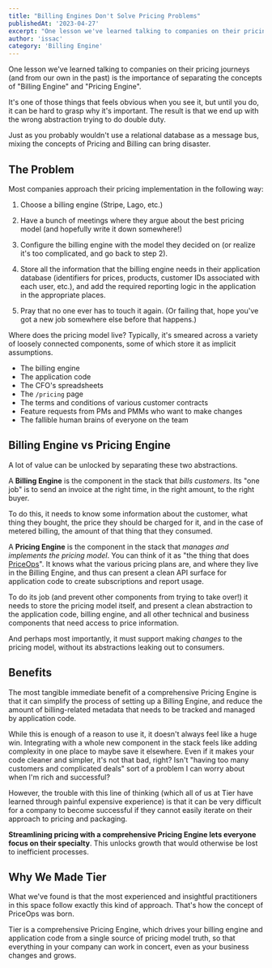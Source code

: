 ```yaml
---
title: "Billing Engines Don't Solve Pricing Problems"
publishedAt: '2023-04-27'
excerpt: "One lesson we've learned talking to companies on their pricing journeys (and from our own in the past) is the importance of separating the concepts of 'Billing Engine' and 'Pricing Engine'."
author: 'issac'
category: 'Billing Engine'
---
```


<BlogHeader
  title="Billing Engines Don't Solve Pricing Problems"
  author="issac"
  date="2023-04-27"
/>

One lesson we've learned talking to companies on their pricing journeys (and from our own in the past) is the importance of separating the concepts of "Billing Engine" and "Pricing Engine".

It's one of those things that feels obvious when you see it, but until you do, it can be hard to grasp why it's important. The result is that we end up with the wrong abstraction trying to do double duty.

Just as you probably wouldn't use a relational database as a message bus, mixing the concepts of Pricing and Billing can bring disaster.

## The Problem

Most companies approach their pricing implementation in the following way:

1. Choose a billing engine (Stripe, Lago, etc.)

2. Have a bunch of meetings where they argue about the best pricing model (and hopefully write it down somewhere!)

3. Configure the billing engine with the model they decided on (or realize it's too complicated, and go back to step 2).

4. Store all the information that the billing engine needs in their application database (identifiers for prices, products, customer IDs associated with each user, etc.), and add the required reporting logic in the application in the appropriate places.

5. Pray that no one ever has to touch it again. (Or failing that, hope you've got a new job somewhere else before that happens.)

Where does the pricing model live? Typically, it's smeared across a variety of loosely connected components, some of which store it as implicit assumptions.

- The billing engine
- The application code
- The CFO's spreadsheets
- The `/pricing` page
- The terms and conditions of various customer contracts
- Feature requests from PMs and PMMs who want to make changes
- The fallible human brains of everyone on the team

## Billing Engine vs Pricing Engine

A lot of value can be unlocked by separating these two abstractions.

A **Billing Engine** is the component in the stack that _bills customers_. Its "one job" is to send an invoice at the right time, in the right amount, to the right buyer.

To do this, it needs to know some information about the customer, what thing they bought, the price they should be charged for it, and in the case of metered billing, the amount of that thing that they consumed.

A **Pricing Engine** is the component in the stack that _manages and implements the pricing model_. You can think of it as "the thing that does [PriceOps](https://priceops.org/)". It knows what the various pricing plans are, and where they live in the Billing Engine, and thus can present a clean API surface for application code to create subscriptions and report usage.

To do its job (and prevent other components from trying to take over!) it needs to store the pricing model itself, and present a clean abstraction to the application code, billing engine, and all other technical and business components that need access to price information.

And perhaps most importantly, it must support making _changes_ to the pricing model, without its abstractions leaking out to consumers.

## Benefits

The most tangible immediate benefit of a comprehensive Pricing Engine is that it can simplify the process of setting up a Billing Engine, and reduce the amount of billing-related metadata that needs to be tracked and managed by application code.

While this is enough of a reason to use it, it doesn't always feel like a huge win. Integrating with a whole new component in the stack feels like adding complexity in one place to maybe save it elsewhere. Even if it makes your code cleaner and simpler, it's not that bad, right? Isn't "having too many customers and complicated deals" sort of a problem I can worry about when I'm rich and successful?

However, the trouble with this line of thinking (which all of us at Tier have learned through painful expensive experience) is that it can be very difficult for a company to become successful if they cannot easily iterate on their approach to pricing and packaging.

**Streamlining pricing with a comprehensive Pricing Engine lets everyone focus on their specialty**. This unlocks growth that would otherwise be lost to inefficient processes.

## Why We Made Tier

What we've found is that the most experienced and insightful practitioners in this space follow exactly this kind of approach. That's how the concept of PriceOps was born.

Tier is a comprehensive Pricing Engine, which drives your billing engine and application code from a single source of pricing model truth, so that everything in your company can work in concert, even as your business changes and grows.
